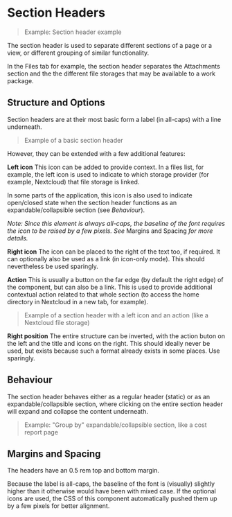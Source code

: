 
<Meta title="Components/Section Headers" />

# Section Headers

> Example: Section header example

The section header is used to separate different sections of a page or a view, or different grouping of similar functionality. 

In the Files tab for example, the section header separates the Attachments section and the the different file storages that may be available to a work package.

## Structure and Options

Section headers are at their most basic form a label (in all-caps) with a line underneath. 

> Example of a basic section header

However, they can be extended with a few additional features:

**Left icon**
This icon can be added to provide context. In a files list, for example, the left icon is used to indicate to which storage provider (for example, Nextcloud) that file storage is linked.

In some parts of the application, this icon is also used to indicate open/closed state when the section header functions as an expandable/collapsible section (see *Behaviour*). 

*Note: Since this element is always all-caps, the baseline of the font requires the icon to be raised by a few pixels. See* Margins and Spacing *for more details.*

**Right icon**
The icon can be placed to the right of the text too, if required. It can optionally also be used as a link (in icon-only mode). This should nevertheless be used sparingly.

**Action**
This is usually a button on the far edge (by default the right edge) of the component, but can also be a link. This is used to provide additional contextual action related to that whole section (to access the home directory in Nextcloud in a new tab, for example).

> Example of a section header with a left icon and an action (like a Nextcloud file storage)

**Right position**
The entire structure can be inverted, with the action buton on the left and the title and icons on the right. This should ideally never be used, but exists because such a format already exists in some places. Use sparingly.

## Behaviour

The section header behaves either as a regular header (static) or as an expandable/collapsible section, where clicking on the entire section header will expand and collapse the content underneath.

> Example: "Group by" expandable/collapsible section, like a cost report page

## Margins and Spacing

The headers have an 0.5 rem top and bottom margin. 

Because the label is all-caps, the baseline of the font is (visually) slightly higher than it otherwise would have been with mixed case. If the optional icons are used, the CSS of this component automatically pushed them up by a few pixels for better alignment.


